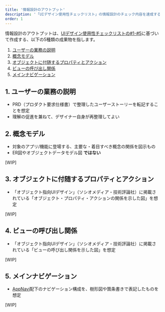 ```yaml
---
title: '情報設計のアウトプット'
description: '「UIデザイン使用性チェックリスト」の情報設計のチェック内容を達成するために必要なアウトプットを定義します。'
order: 1
---
```

情報設計のアウトプットは、[UIデザイン使用性チェックリストの#1-#5](/products/usability/usability-checklist/#h2-2)に基づいて作成する、以下の5種類の成果物を指します。

1. [ユーザーの業務の説明](#h2-0)
1. [概念モデル](#h2-1)
1. [オブジェクトに付随するプロパティとアクション](#h2-2)
1. [ビューの呼び出し関係](#h2-4)
1. [メインナビゲーション](#h2-3)

## 1. ユーザーの業務の説明

- PRD（プロダクト要求仕様書）で整理したユーザーストーリーを転記することを想定
- 理解の促進を兼ねて、デザイナー自身が再整理してよい

## 2. 概念モデル

- 対象のアプリ/機能に登場する、主要な・着目すべき概念の関係を図示もの
- ER図やオブジェクトデータモデル図 **ではない**

[WIP]

## 3. オブジェクトに付随するプロパティとアクション

- 「オブジェクト指向UIデザイン」（ソシオメディア・技術評論社）に掲載されている「オブジェクト・プロパティ・アクションの関係を示した図」を想定

[WIP]

## 4. ビューの呼び出し関係

- 「オブジェクト指向UIデザイン」（ソシオメディア・技術評論社）に掲載されている「ビューの呼び出し関係を示した図」を想定

[WIP]

## 5. メインナビゲーション

- [AppNavi](/products/components/app-navi/)配下のナビゲーション構成を、樹形図や箇条書きで表記したものを想定

[WIP]

